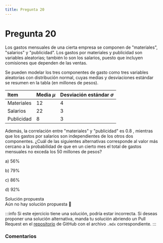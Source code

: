 ```yaml
---
title: Pregunta 20
---
```



# Pregunta 20

<div className="exercise">
Los gastos mensuales de una cierta empresa se componen de "materiales", "salarios" y "publicidad". Los gastos por materiales y publicidad son variables aleatorias; también lo son los salarios, puesto que incluyen comisiones que dependen de las ventas.

Se pueden modelar los tres componentes de gasto como tres variables aleatorias con distribución normal, cuyas medias y desviaciones estándar se resumen en la tabla (en millones de pesos).

| Item | Media $\mu$ | Desviación estándar $\sigma$ |
| :--- | :--- | :--- |
| Materiales | 12 | 4 |
| Salarios | 22 | 3 |
| Publicidad | 8 | 3 |

Además, la correlación entre "materiales" y "publicidad" es 0.8 , mientras que los gastos por salarios son independientes de los otros dos componentes.
¿Cuál de las siguientes alternativas corresponde al valor más cercano a la probabilidad de que en un cierto mes el total de gastos mensuales no exceda los 50 millones de pesos?

a) $56 \%$

b) $79 \%$

c) $86 \%$

d) $92 \%$
</div>

<MDXDetails>
<summary>Solución propuesta</summary>

<div className="exercise">
Aún no hay solución propuesta 🥲
</div>

:::info 
Si este ejercicio tiene una solución, podría estar incorrecta. Si deseas proponer una solución alternativa, manda tu solución abriendo
un Pull Request en el [repositorio](https://github.com/crow-rojas/apuntes-fundamentals/pulls) de GitHub con el archivo
`.mdx` correspondiente. 
:::

</MDXDetails>

### Comentarios

<Disqus
  url="https://crow-rojas.github.io/apuntes-fundamentals/docs/mathematics/probability-and-statistics/exercises/2018-2/p20"
  identifier="docs/mathematics/probability-and-statistics/exercises/2018-2/p20"
  title="2018-2 Probabilidades y Estadística - Pregunta 20"
/>
